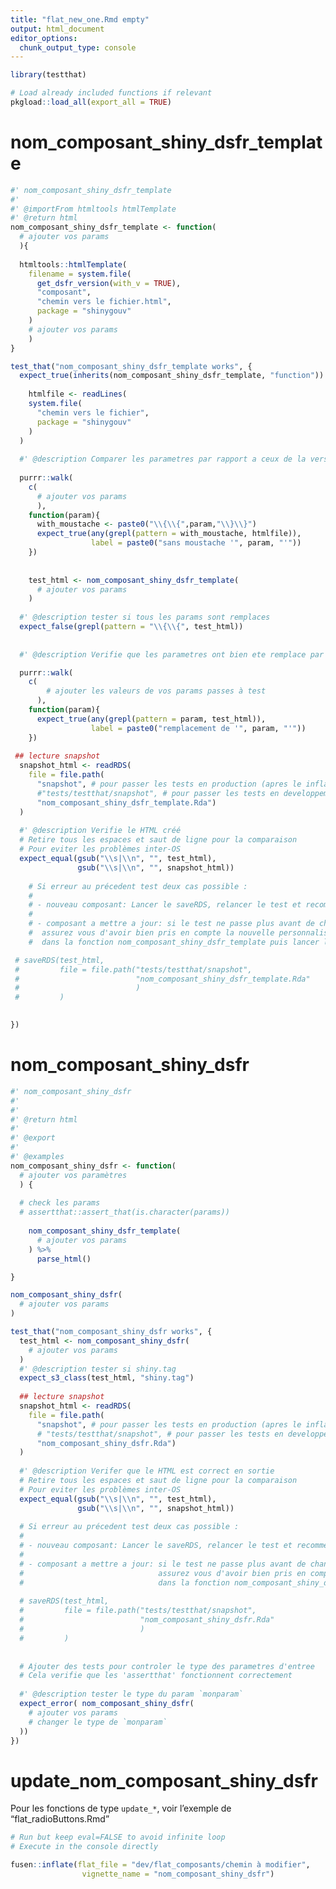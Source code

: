 ```yaml
---
title: "flat_new_one.Rmd empty"
output: html_document
editor_options: 
  chunk_output_type: console
---
```



```r
library(testthat)
```

```r
# Load already included functions if relevant
pkgload::load_all(export_all = TRUE)
```

# nom_composant_shiny_dsfr_template
    
```r
#' nom_composant_shiny_dsfr_template
#' 
#' @importFrom htmltools htmlTemplate
#' @return html
nom_composant_shiny_dsfr_template <- function(
  # ajouter vos params  
  ){
  
  htmltools::htmlTemplate(
    filename = system.file(
      get_dsfr_version(with_v = TRUE),
      "composant",
      "chemin vers le fichier.html",
      package = "shinygouv"
    )
    # ajouter vos params
    )
}

```
  
  
```r
test_that("nom_composant_shiny_dsfr_template works", {
  expect_true(inherits(nom_composant_shiny_dsfr_template, "function")) 
  
    htmlfile <- readLines(
    system.file(
      "chemin vers le fichier",
      package = "shinygouv"
    )
  )
  
  #' @description Comparer les parametres par rapport a ceux de la version precedente
  
  purrr::walk(
    c(
      # ajouter vos params
      ),
    function(param){
      with_moustache <- paste0("\\{\\{",param,"\\}\\}")
      expect_true(any(grepl(pattern = with_moustache, htmlfile)),
                  label = paste0("sans moustache '", param, "'"))
    })
  
  
    test_html <- nom_composant_shiny_dsfr_template(
      # ajouter vos params
    )
  
  #' @description tester si tous les params sont remplaces
  expect_false(grepl(pattern = "\\{\\{", test_html))
  
  
  #' @description Verifie que les parametres ont bien ete remplace par leurs valeurs

  purrr::walk(
    c(
        # ajouter les valeurs de vos params passes à test
      ),
    function(param){
      expect_true(any(grepl(pattern = param, test_html)), 
                  label = paste0("remplacement de '", param, "'"))
    })
  
 ## lecture snapshot
  snapshot_html <- readRDS(
    file = file.path(
      "snapshot", # pour passer les tests en production (apres le inflate), 
      #"tests/testthat/snapshot", # pour passer les tests en developpement (avant le inflate), 
      "nom_composant_shiny_dsfr_template.Rda")
  )
  
  #' @description Verifie le HTML créé
  # Retire tous les espaces et saut de ligne pour la comparaison 
  # Pour eviter les problèmes inter-OS
  expect_equal(gsub("\\s|\\n", "", test_html),
               gsub("\\s|\\n", "", snapshot_html)) 
  
    # Si erreur au précedent test deux cas possible :
    #
    # - nouveau composant: Lancer le saveRDS, relancer le test et recommenter le saveRDS
    #
    # - composant a mettre a jour: si le test ne passe plus avant de changer le snapshot,
    #  assurez vous d'avoir bien pris en compte la nouvelle personnalisation
    #  dans la fonction nom_composant_shiny_dsfr_template puis lancer le saveRDS, relancer le test et recommenter le saveRDS

 # saveRDS(test_html,
 #         file = file.path("tests/testthat/snapshot",
 #                          "nom_composant_shiny_dsfr_template.Rda"
 #                          )
 #         )

  
})
```
  

# nom_composant_shiny_dsfr

```r
#' nom_composant_shiny_dsfr
#' 
#' 
#' @return html
#' 
#' @export
#'
#' @examples
nom_composant_shiny_dsfr <- function(
  # ajouter vos paramètres  
  ) {
  
  # check les params
  # assertthat::assert_that(is.character(params))
  
    nom_composant_shiny_dsfr_template(
      # ajouter vos params
    ) %>%
      parse_html()

}
```

```r
nom_composant_shiny_dsfr(
  # ajouter vos params
)
```

```r
test_that("nom_composant_shiny_dsfr works", {
  test_html <- nom_composant_shiny_dsfr(
    # ajouter vos params
  )
  #' @description tester si shiny.tag
  expect_s3_class(test_html, "shiny.tag")
  
  ## lecture snapshot
  snapshot_html <- readRDS(
    file = file.path(
      "snapshot", # pour passer les tests en production (apres le inflate),
      # "tests/testthat/snapshot", # pour passer les tests en developpement (avant le inflate),
      "nom_composant_shiny_dsfr.Rda")
  )
  
  #' @description Verifer que le HTML est correct en sortie
  # Retire tous les espaces et saut de ligne pour la comparaison 
  # Pour eviter les problèmes inter-OS
  expect_equal(gsub("\\s|\\n", "", test_html),
               gsub("\\s|\\n", "", snapshot_html)) 
  
  # Si erreur au précedent test deux cas possible :
  #
  # - nouveau composant: Lancer le saveRDS, relancer le test et recommenter le saveRDS
  #
  # - composant a mettre a jour: si le test ne passe plus avant de changer le snapshot,
  #                              assurez vous d'avoir bien pris en compte la nouvelle personnalisation
  #                              dans la fonction nom_composant_shiny_dsfr puis lancer le saveRDS, relancer le test et recommenter le saveRDS
  
  # saveRDS(test_html,
  #         file = file.path("tests/testthat/snapshot",
  #                          "nom_composant_shiny_dsfr.Rda"
  #                          )
  #         )
  
  
  # Ajouter des tests pour controler le type des parametres d'entree
  # Cela verifie que les 'assertthat' fonctionnent correctement
  
  #' @description tester le type du param `monparam`
  expect_error( nom_composant_shiny_dsfr(
    # ajouter vos params 
    # changer le type de `monparam` 
  ))
})
```

# update_nom_composant_shiny_dsfr

Pour les fonctions de type `update_*`, voir l'exemple de "flat_radioButtons.Rmd"


```r
# Run but keep eval=FALSE to avoid infinite loop
# Execute in the console directly

fusen::inflate(flat_file = "dev/flat_composants/chemin à modifier", 
                vignette_name = "nom_composant_shiny_dsfr")
```

